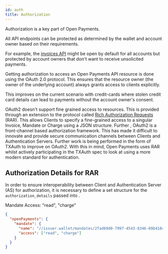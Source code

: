 ```yaml
---
id: auth
title: Authorization
---
```


Authorization is a key part of Open Payments.

All API endpoints can be protected as determined by the wallet and account owner
based on their requirements.

For example, the [invoices API](./invoices) might be open by default for all
accounts but protected by account owners that don't want to receive unsolicited
payments.

Getting authorization to access an Open Payments API resource is done using the
OAuth 2.0 protocol. This ensures that the resource owner (the owner of the
underlying account) always grants access to clients explicitly.

This improves on the current scenario with credit-cards where stolen credit card
details can lead to payments without the account owner's consent.

OAuth2 doesn't support fine grained access to resources. This is provided
through an extension to the protocol called
[Rich Authorization Requests](https://tools.ietf.org/html/draft-lodderstedt-oauth-rar-03)
(RAR). This allows Clients to specify a fine-grained access to a singular
Invoice, Mandate or Charge using a JSON structure. Further , OAuth2 is a
front-channel based authorization framework. This has made it difficult to
innovate and provide secure communication channels between Clients and
Authentication Servers. Further work is being performed in the form of TXAuth to
improve on OAuth2. With this in mind, Open Payments uses RAR whilst actively
participating in the TXAuth spec to look at using a more modern standard for
authentication.

## Authorization Details for RAR

In order to ensure interoperability between Client and Authentication Server
(AS) for authorization, it is necessary to define a set structure for the
`authorization_details` passed into .

Mandate Access: "read", "charge"

```json
{
  "openPayments": {
    "mandate": {
      "name": "//issuer.wallet/mandates/2fad69d0-7997-4543-8346-69b418c479a6",
      "access": ["read", "charge"]
    }
  }
}
```
